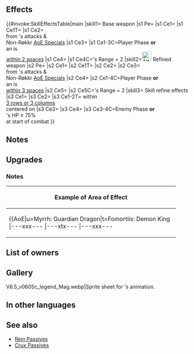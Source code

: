 {{Weapon Infobox
|tagid=SID_竜神のブレス
|intID=3090
|image=wep_ac054
|exclusive=1
|weaponType=Dragonstone
|cost=400
|might=16
|range=1
|cooldown=-1
|effect=Accelerates Special trigger (cooldown count-1). If unit initiates combat or is within 2 spaces of an ally, inflicts Atk/Spd/Def/Res-5 on foe during combat, reduces damage from attacks during combat and from area-of-effect Specials (excluding Røkkr area-of-effect Specials) by 30%, and unit makes a guaranteed follow-up attack. If foe's Range = 2, calculates damage using the lower of foe's Def or Res.
|statModifiers=0,16,0,0,0
|required=Flametongue
|refinePaths=default
|refineSP=400
|refineMedals=500
|refineDews=200
|upgradedEffect=Accelerates Special trigger (cooldown count-1).<br><br>If foe's Range = 2, calculates damage using the lower of foe's Def or Res.<br><br>If unit initiates combat or is within 3 spaces of an ally, inflicts Atk/Spd/Def/Res-5 on foe, unit deals +X × 5 damage (max 25; X = number of【Bonus】effects active on unit and foe, excluding stat bonuses; excluding area-of-effect Specials), and unit makes a guaranteed follow-up attack during combat, and reduces damage from attacks during combat and from area-of-effect Specials (excluding Røkkr area-of-effect Specials) by 40%.<br><br>【Bonus】<br>All effects that last "for 1 turn" or "that turn only." Includes bonuses granted by a skill like Rally or Hone and positive status effects (extra movement or effects like Dominance).
|refineStatsSkill1=3,0,0,0,0
|effectSkill1=For foes within 3 rows or 3 columns centered on unit, inflicts Atk/Spd/Def/Res-5 and reduces the percentage of foe's non-Special "reduce damage by X%" skills by 50% during combat. (excluding area-of-effect Specials).<br><br>If foe initiates combat or foe's HP ≥ 75% at start of combat, inflicts penalty on foe's Atk/Spd/Def/Res = 10% of unit's Def at start of combat and reduces damage from foe's attacks by X × 3 during combat (max 15; X = number of Bonus effects active on unit and foe, excluding stat bonuses; excluding area-of-effect Specials).
|properties=random_owner
}}
==Effects==
{{#invoke:SkillEffectsTable|main
|skill1={{SCi|weapon}} Base weapon
|s1 Pe={{Eft|Accelerates Special}}
|s1 Ce1={{Eft|Temporary debuffs|Atk/Spd/Def/Res|5}}
|s1 Ce1T={{Tgt|Foe}}
|s1 Ce2={{Eft|Damage Reduction|30%}}<br>from {{Tgt|Foe}}'s attacks &<br>Non-Røkkr [[AoE Specials]]
|s1 Ce3={{Eft|Guaranteed Follow-Ups}}
|s1 Ce1-3C=Player Phase '''or'''<br>an {{Tgt|Ally}} is<br>[[within 2 spaces]]
|s1 Ce4={{Eft|Lower Def Res}}
|s1 Ce4C={{Tgt|Foe}}'s Range = 2
|skill2=[[File:Attack Plus W.png|x26px|class=inline-icon]] Refined weapon
|s2 Pe={{Eft|Accelerates Special}}
|s2 Ce1={{Eft|Temporary debuffs|Atk/Spd/Def/Res|5}}
|s2 Ce1T={{Tgt|Foe}}
|s2 Ce2={{Eft|Damage Boost|5 x {{Kp|Bonus}} effects<br>on {{Tgt|Unit}} & {{Tgt|Foe}}<br>(exc. {{SEt|bonuses}})|max=25}}
|s2 Ce3={{Eft|Damage Reduction|40%}}<br>from {{Tgt|Foe}}'s attacks &<br>Non-Røkkr [[AoE Specials]]
|s2 Ce4={{Eft|Guaranteed Follow-Ups}}
|s2 Ce1-4C=Player Phase '''or'''<br>an {{Tgt|Ally}} is<br>[[within 3 spaces]]
|s2 Ce5={{Eft|Lower Def Res}}
|s2 Ce5C={{Tgt|Foe}}'s Range = 2
|skill3={{Si|Godly Breath|refine=Skill1}} Skill refine effects
|s3 Ce1={{Eft|Temporary debuffs|Atk/Spd/Def/Res|5}}
|s3 Ce2={{Eft|Reduce Damage Reduction|50%}}
|s3 Ce1-2T={{Tgt|Foes}} within<br>[[3 rows or 3 columns]]<br>centered on {{Tgt|Unit}}
|s3 Ce3={{Eft|Temporary debuffs|Atk/Spd/Def/Res|10% of {{Tgt|Unit}}'s Def<br>at start of combat}}
|s3 Ce4={{Eft|Damage Boost|3 x {{Kp|Bonus}} effects<br>on {{Tgt|Unit}} & {{Tgt|Foe}}<br>(exc. {{SEt|bonuses}})|max=15}}
|s3 Ce3-4C=Enemy Phase '''or'''<br>{{Tgt|Foe}}'s HP ≥ 75%<br>at start of combat
}}
==Notes==
{{IfUnitInitiates}}
{{Temporary debuffs}}
{{DamagePercentageReduction}}
{{AoEDamageReduction}}
{{Guaranteed follow-up interaction}}
{{LowerDefRes}}

==Upgrades==
{{Weapon Upgrade List}}
===Notes===
{{FlatDamageBoost|X (max: 25)|name=Refined Godly Breath}}
{{EffectfromBonus|damage boost|target=unit and foe|nonStat=1|name=Refined Godly Breath}}
{{Reduce Damage Reduction|name={{St|Godly Breath|refine=Skill1}}}}
{{FoesCombatEffect|temporary debuffs and reduced damage reduction effects|name={{St|Godly Breath|refine=Skill1}}}}
{{At start of combat}}
{{FlatDamageReduction|X (max: 15)|name={{St|Godly Breath|refine=Skill1}}}}
{{EffectfromBonus|damage reduction|target=unit and foe|nonStat=1|name={{St|Godly Breath|refine=Skill1}}}}
{|class="wikitable default mw-collapsible" 
!Example of Area of Effect
|-
|align="middle" style="max-width:450px;margin:auto"|{{AoE|u=Myrrh: Guardian Dragon|t=Fomortiis: Demon King
|---xxx---
|---xtx---
|---xxx---
|xxxxxxxxx
|xxxxuxxxx
|xxxxxxxxx
|---xxx---
|---xxx---
|---xxx---
}}
|}
==List of owners==
{{Skill Hero List}}
==Gallery==
<gallery>
V6.5_v0605c_legend_Mag.webp|Sprite sheet for {{PAGENAME}}'s animation.
</gallery>
==In other languages==
{{OtherLanguages
|japanese=竜神のブレス
|german=Göttlicher Atem
|spanishEU=Aliento sacro
|spanishLA=Aliento sacro
|french=Souffle sacré
|italian=Soffio sacro
|chineseTW=龍神吐息
|portuguese=Sopro deífico
}}
==See also==
{{See also skills|cond=(Description LIKE '%number of%【Bonus】%effects active on unit and foe%' OR Description LIKE '%deals +X damage% × %max%') AND Exclusive='1'}}
* [[Rein Passives]]
* [[Skill families/C Passives#Crux|Crux Passives]]
{{Weapons Navbox}}